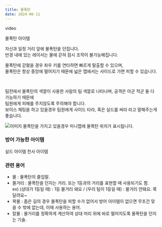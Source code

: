 ```yaml
---
title: 물폭탄
date: 2024-06-11
---
```


<Division className="mdRatio">video</Division>

<Sprite className="item" backgroundPosition="-168px -243px">물폭탄 아이템</Sprite>

<Bq>자신과 일정 거리 앞에 물폭탄을 던집니다.<br/>
반경 내에 있는 레이서는 물에 갇혀 잠시 조작이 불가능해집니다.</Bq>

물폭탄에 갇혔을 경우 좌우 키를 연타하면 빠르게 탈출할 수 있으며, <br/>
물폭탄은 항상 중앙에 떨어지기 때문에 넓은 맵에서는 사이드로 가면 피할 수 있습니다.

<br/>

팀전에서 물폭탄의 색깔이 사용한 사람의 팀 색깔로 나타나며, 공격은 아군 적군 둘 다 가능하기 때문에 <br/>
팀원에게 피해를 주지않도록 주의해야 합니다.<br/>
보이스 채팅을 하고 있을경우 팀원에게 사이드 타라, 혹은 실드를 써라 라고 말해주는게 좋습니다.

<Division className="mdRatio">
    <Img src="" alt="이미지" width="" height=""/>
</Division>

<Division className="mdTip">
    <Paragraph className="mdTipText">물폭탄을 가지고 있을경우 미니맵에 물폭탄 위치가 표시됩니다.</Paragraph>
</Division>

### 방어 가능한 아이템

<Division className="mdFlex mdCg">
    <Sprite className="item" backgroundPosition="-244px -165px">실드 아이템</Sprite>
    <Sprite className="item" backgroundPosition="-87px -13px">천사 아이템</Sprite>
</Division>

### 관련 용어

- 물 : 물폭탄의 줄임말.
- 물거리 : 물폭탄을 던지는 거리. 또는 1등과의 거리를 표현할 때 사용되기도 함. <br/>
ex) (상대가 1등일 때) : 1등 물거리 돼요 / (우리 팀이 1등일 때) : 물거리 안돼요. 쭉 달려요~
- 꽉물 : 좁은 길의 경우 물폭탄을 피할 수가 없어서 방어 아이템이 없으면 무조건 맞을 수 밖에 없는데, 이때 사용하는 용어.
- 칼물 : 물거리를 정확하게 계산하여 상대 머리 위에 바로 떨어지도록 물폭탄을 던지는 기술. 
